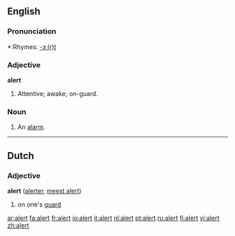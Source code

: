 ==English==

===Pronunciation===
*:Rhymes: [[Rhymes:English:-ɜː(r)t|-ɜː(r)t]]

===Adjective===
'''alert'''
# Attentive; awake; on-guard.

===Noun===
{{en-noun-reg}}

# An [[alarm]].

----

==Dutch==
===Adjective===
'''alert''' ([[alerter]], [[meest alert]])

#on one's [[guard]]

[[ar:alert]]
[[fa:alert]]
[[fr:alert]]
[[io:alert]]
[[it:alert]]
[[nl:alert]]
[[pt:alert]]
[[ru:alert]]
[[fi:alert]]
[[vi:alert]]
[[zh:alert]]